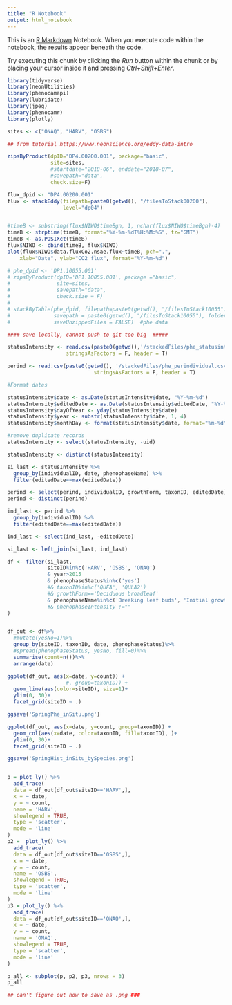 ```yaml
---
title: "R Notebook"
output: html_notebook
---
```


This is an [R Markdown](http://rmarkdown.rstudio.com) Notebook. When you execute code within the notebook, the results appear beneath the code. 

Try executing this chunk by clicking the *Run* button within the chunk or by placing your cursor inside it and pressing *Ctrl+Shift+Enter*. 

```r

library(tidyverse)
library(neonUtilities)
library(phenocamapi)
library(lubridate)
library(jpeg)
library(phenocamr)
library(plotly)

```



```r

sites <- c("ONAQ", "HARV", "OSBS")

```

```r
## from tutorial https://www.neonscience.org/eddy-data-intro

zipsByProduct(dpID="DP4.00200.001", package="basic",
              site=sites,
              #startdate="2018-06", enddate="2018-07",
              #savepath="data",
              check.size=F)

flux_dpid <- "DP4.00200.001"
flux <- stackEddy(filepath=paste0(getwd(), "/filesToStack00200"),
                  level="dp04")


#timeB <- substring(flux$NIWO$timeBgn, 1, nchar(flux$NIWO$timeBgn)-4)
timeB <- strptime(timeB, format="%Y-%m-%dT%H:%M:%S", tz="GMT")
timeB <- as.POSIXct(timeB)
flux$NIWO <- cbind(timeB, flux$NIWO)
plot(flux$NIWO$data.fluxCo2.nsae.flux~timeB, pch=".",
    xlab="Date", ylab="CO2 flux", format="%Y-%m-%d")
```


```r

# phe_dpid <- 'DP1.10055.001'
# zipsByProduct(dpID='DP1.10055.001', package ="basic",
#               site=sites,
#               savepath="data",
#               check.size = F)
# 
# stackByTable(phe_dpid, filepath=paste0(getwd(), "/filesToStack10055"),
#              savepath = paste0(getwd(), "/filesToStack10055"), folder=T,
#              saveUnzippedFiles = FALSE)  #phe data

#### save locally, cannot push to git too big  #####

statusIntensity <- read.csv(paste0(getwd(),'/stackedFiles/phe_statusintensity.csv'),
                   stringsAsFactors = F, header = T)

perind <- read.csv(paste0(getwd(), '/stackedFiles/phe_perindividual.csv'),
                            stringsAsFactors = F, header = T)

```

```r

#Format dates

statusIntensity$date <- as.Date(statusIntensity$date, "%Y-%m-%d")
statusIntensity$editedDate <- as.Date(statusIntensity$editedDate, "%Y-%m-%d")
statusIntensity$dayOfYear <- yday(statusIntensity$date)
statusIntensity$year <- substr(statusIntensity$date, 1, 4)
statusIntensity$monthDay <- format(statusIntensity$date, format="%m-%d")

```

```r
#remove duplicate records
statusIntensity <- select(statusIntensity, -uid)

statusIntensity <- distinct(statusIntensity)

si_last <- statusIntensity %>%
  group_by(individualID, date, phenophaseName) %>%
  filter(editedDate==max(editedDate))


```





```r

perind <- select(perind, individualID, growthForm, taxonID, editedDate)
perind <- distinct(perind)

ind_last <- perind %>%
  group_by(individualID) %>%
  filter(editedDate==max(editedDate))

ind_last <- select(ind_last, -editedDate)

si_last <- left_join(si_last, ind_last)

```



```r

df <- filter(si_last, 
             siteID%in%c('HARV', 'OSBS', 'ONAQ')
             & year>2015
             & phenophaseStatus%in%c('yes') 
             #& taxonID%in%c('QUFA', 'QULA2')
             #& growthForm=='Deciduous broadleaf'
             & phenophaseName%in%c('Breaking leaf buds', 'Initial growth', 'Emerging needles') 
             #& phenophaseIntensity !=""
)


df_out <- df%>%
  #mutate(yesNo=1)%>%
  group_by(siteID, taxonID, date, phenophaseStatus)%>%
  #spread(phenophaseStatus, yesNo, fill=0)%>%
  summarise(count=n())%>%
  arrange(date)

ggplot(df_out, aes(x=date, y=count)) +
                   #, group=taxonID)) +
  geom_line(aes(color=siteID), size=1)+
  ylim(0, 30)+
  facet_grid(siteID ~ .)

ggsave('SpringPhe_inSitu.png')

ggplot(df_out, aes(x=date, y=count, group=taxonID)) +
  geom_col(aes(x=date, color=taxonID, fill=taxonID), )+
  ylim(0, 30)+
  facet_grid(siteID ~ .)

ggsave('SpringHist_inSitu_bySpecies.png')


p = plot_ly() %>%
  add_trace(
  data = df_out[df_out$siteID=='HARV',],
  x = ~ date,
  y = ~ count,
  name = 'HARV',
  showlegend = TRUE,
  type = 'scatter',
  mode = 'line'
)
p2 =  plot_ly() %>%
  add_trace(
  data = df_out[df_out$siteID=='OSBS',],
  x = ~ date,
  y = ~ count,
  name = 'OSBS',
  showlegend = TRUE,
  type = 'scatter',
  mode = 'line'
)
p3 = plot_ly() %>%
  add_trace(
  data = df_out[df_out$siteID=='ONAQ',],
  x = ~ date,
  y = ~ count,
  name = 'ONAQ',
  showlegend = TRUE,
  type = 'scatter',
  mode = 'line'
)

p_all <- subplot(p, p2, p3, nrows = 3)
p_all

## can't figure out how to save as .png ###

```
